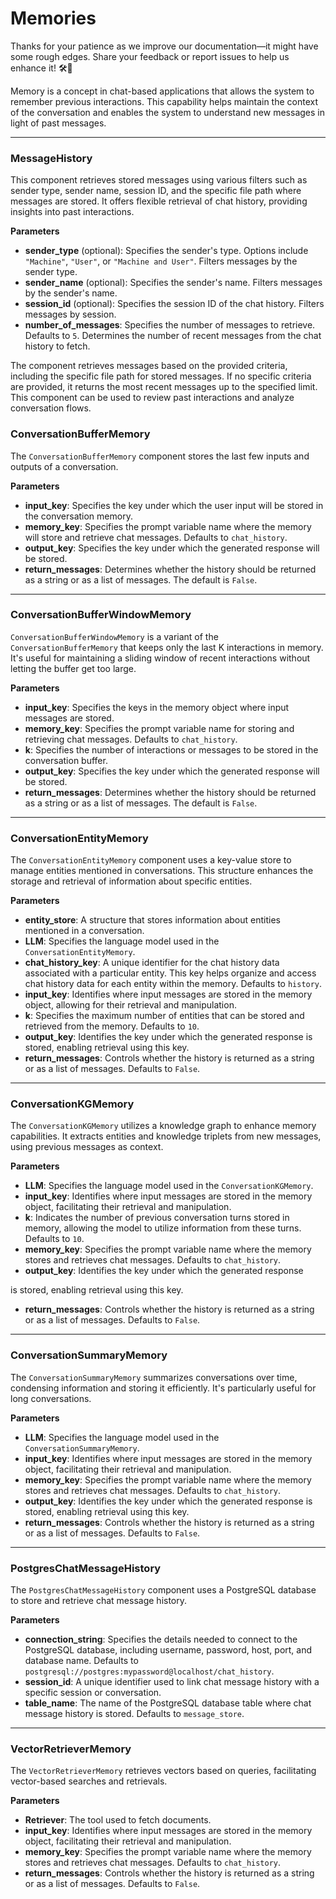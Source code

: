 
# Memories

<Admonition type="caution" icon="🚧" title="ZONE UNDER CONSTRUCTION">
  <p>
    Thanks for your patience as we improve our documentation—it might have some
    rough edges. Share your feedback or report issues to help us enhance it!
    🛠️📝
  </p>
</Admonition>

Memory is a concept in chat-based applications that allows the system to remember previous interactions. This capability helps maintain the context of the conversation and enables the system to understand new messages in light of past messages.

---

### MessageHistory

This component retrieves stored messages using various filters such as sender type, sender name, session ID, and the specific file path where messages are stored. It offers flexible retrieval of chat history, providing insights into past interactions.

**Parameters**

- **sender_type** (optional): Specifies the sender's type. Options include `"Machine"`, `"User"`, or `"Machine and User"`. Filters messages by the sender type.
- **sender_name** (optional): Specifies the sender's name. Filters messages by the sender's name.
- **session_id** (optional): Specifies the session ID of the chat history. Filters messages by session.
- **number_of_messages**: Specifies the number of messages to retrieve. Defaults to `5`. Determines the number of recent messages from the chat history to fetch.

<Admonition type="note" title="Note">
  <p>
    The component retrieves messages based on the provided criteria, including
    the specific file path for stored messages. If no specific criteria are
    provided, it returns the most recent messages up to the specified limit.
    This component can be used to review past interactions and analyze
    conversation flows.
  </p>
</Admonition>

### ConversationBufferMemory

The `ConversationBufferMemory` component stores the last few inputs and outputs of a conversation.

**Parameters**

- **input_key**: Specifies the key under which the user input will be stored in the conversation memory.
- **memory_key**: Specifies the prompt variable name where the memory will store and retrieve chat messages. Defaults to `chat_history`.
- **output_key**: Specifies the key under which the generated response will be stored.
- **return_messages**: Determines whether the history should be returned as a string or as a list of messages. The default is `False`.

---

### ConversationBufferWindowMemory

`ConversationBufferWindowMemory` is a variant of the `ConversationBufferMemory` that keeps only the last K interactions in memory. It's useful for maintaining a sliding window of recent interactions without letting the buffer get too large.

**Parameters**

- **input_key**: Specifies the keys in the memory object where input messages are stored.
- **memory_key**: Specifies the prompt variable name for storing and retrieving chat messages. Defaults to `chat_history`.
- **k**: Specifies the number of interactions or messages to be stored in the conversation buffer.
- **output_key**: Specifies the key under which the generated response will be stored.
- **return_messages**: Determines whether the history should be returned as a string or as a list of messages. The default is `False`.

---

### ConversationEntityMemory

The `ConversationEntityMemory` component uses a key-value store to manage entities mentioned in conversations. This structure enhances the storage and retrieval of information about specific entities.

**Parameters**

- **entity_store**: A structure that stores information about entities mentioned in a conversation.
- **LLM**: Specifies the language model used in the `ConversationEntityMemory`.
- **chat_history_key**: A unique identifier for the chat history data associated with a particular entity. This key helps organize and access chat history data for each entity within the memory. Defaults to `history`.
- **input_key**: Identifies where input messages are stored in the memory object, allowing for their retrieval and manipulation.
- **k**: Specifies the maximum number of entities that can be stored and retrieved from the memory. Defaults to `10`.
- **output_key**: Identifies the key under which the generated response is stored, enabling retrieval using this key.
- **return_messages**: Controls whether the history is returned as a string or as a list of messages. Defaults to `False`.

---

### ConversationKGMemory

The `ConversationKGMemory` utilizes a knowledge graph to enhance memory capabilities. It extracts entities and knowledge triplets from new messages, using previous messages as context.

**Parameters**

- **LLM**: Specifies the language model used in the `ConversationKGMemory`.
- **input_key**: Identifies where input messages are stored in the memory object, facilitating their retrieval and manipulation.
- **k**: Indicates the number of previous conversation turns stored in memory, allowing the model to utilize information from these turns. Defaults to `10`.
- **memory_key**: Specifies the prompt variable name where the memory stores and retrieves chat messages. Defaults to `chat_history`.
- **output_key**: Identifies the key under which the generated response

is stored, enabling retrieval using this key.

- **return_messages**: Controls whether the history is returned as a string or as a list of messages. Defaults to `False`.

---

### ConversationSummaryMemory

The `ConversationSummaryMemory` summarizes conversations over time, condensing information and storing it efficiently. It's particularly useful for long conversations.

**Parameters**

- **LLM**: Specifies the language model used in the `ConversationSummaryMemory`.
- **input_key**: Identifies where input messages are stored in the memory object, facilitating their retrieval and manipulation.
- **memory_key**: Specifies the prompt variable name where the memory stores and retrieves chat messages. Defaults to `chat_history`.
- **output_key**: Identifies the key under which the generated response is stored, enabling retrieval using this key.
- **return_messages**: Controls whether the history is returned as a string or as a list of messages. Defaults to `False`.

---

### PostgresChatMessageHistory

The `PostgresChatMessageHistory` component uses a PostgreSQL database to store and retrieve chat message history.

**Parameters**

- **connection_string**: Specifies the details needed to connect to the PostgreSQL database, including username, password, host, port, and database name. Defaults to `postgresql://postgres:mypassword@localhost/chat_history`.
- **session_id**: A unique identifier used to link chat message history with a specific session or conversation.
- **table_name**: The name of the PostgreSQL database table where chat message history is stored. Defaults to `message_store`.

---

### VectorRetrieverMemory

The `VectorRetrieverMemory` retrieves vectors based on queries, facilitating vector-based searches and retrievals.

**Parameters**

- **Retriever**: The tool used to fetch documents.
- **input_key**: Identifies where input messages are stored in the memory object, facilitating their retrieval and manipulation.
- **memory_key**: Specifies the prompt variable name where the memory stores and retrieves chat messages. Defaults to `chat_history`.
- **return_messages**: Controls whether the history is returned as a string or as a list of messages. Defaults to `False`.
